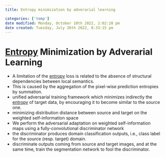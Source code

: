 ```yaml
---
title: Entropy minimization by adverarial learning

categories: ['temp']
date modified: Monday, October 10th 2022, 2:02:28 pm
date created: Tuesday, July 26th 2022, 8:33:15 pm
---
```


# [Entropy](Entropy.qmd) Minimization by Adverarial Learning
- A limitation of the [entropy](Entropy.qmd) loss is related to the absence of structural dependencies between local semantics.
- This is caused by the aggregation of the pixel-wise prediction entropies by summation.
- unified adversarial training framework which minimizes indirectly the [entropy](Entropy.qmd) of target data, by encouraging it to become similar to the source one.
- minimizing distribution distance between source and target on the weighted self-information space
- We perform the adversarial adaptation on weighted self-information maps using a fully-convolutional discriminator network
- the discriminator produces domain classification outputs, i.e., class label for the source (resp. target) domain.
- discriminate outputs coming from source and target images, and at the same time, train the segmentation network to fool the discriminator.




